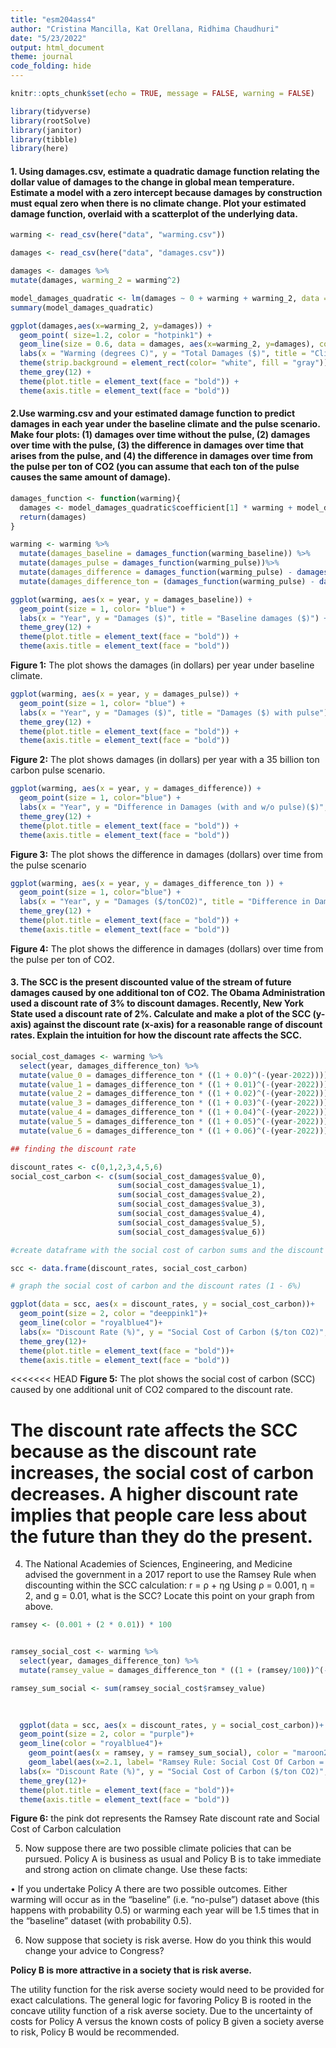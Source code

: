 ```yaml
---
title: "esm204ass4"
author: "Cristina Mancilla, Kat Orellana, Ridhima Chaudhuri"
date: "5/23/2022"
output: html_document
theme: journal
code_folding: hide 
---
```


```r
knitr::opts_chunk$set(echo = TRUE, message = FALSE, warning = FALSE)

library(tidyverse)
library(rootSolve)
library(janitor)
library(tibble)
library(here) 
```

#### 1. Using damages.csv, estimate a quadratic damage function relating the dollar value of damages to the change in global mean temperature. Estimate a model with a zero intercept because damages by construction must equal zero when there is no climate change. Plot your estimated damage function, overlaid with a scatterplot of the underlying data.


```r
warming <- read_csv(here("data", "warming.csv"))

damages <- read_csv(here("data", "damages.csv"))
```

```r
damages <- damages %>%
mutate(damages, warming_2 = warming^2)
```


```r
model_damages_quadratic <- lm(damages ~ 0 + warming + warming_2, data = damages)
summary(model_damages_quadratic)
```

```r
ggplot(damages,aes(x=warming_2, y=damages)) + 
  geom_point( size=1.2, color = "hotpink1") +
  geom_line(size = 0.6, data = damages, aes(x=warming_2, y=damages), color = "navyblue") +
  labs(x = "Warming (degrees C)", y = "Total Damages ($)", title = "Climate Change Damages Due to Warming") +
  theme(strip.background = element_rect(color= "white", fill = "gray"))+
  theme_grey(12) +
  theme(plot.title = element_text(face = "bold")) +
  theme(axis.title = element_text(face = "bold")) 

```

#### 2.Use warming.csv and your estimated damage function to predict damages in each year under the baseline climate and the pulse scenario. Make four plots: (1) damages over time without the pulse, (2) damages over time with the pulse, (3) the difference in damages over time that arises from the pulse, and (4) the difference in damages over time from the pulse per ton of CO2 (you can assume that each ton of the pulse causes the same amount of damage).

```r
damages_function <- function(warming){
  damages <- model_damages_quadratic$coefficient[1] * warming + model_damages_quadratic$coefficient[2] * (warming^2)
  return(damages)
}
```


```r
warming <- warming %>%
  mutate(damages_baseline = damages_function(warming_baseline)) %>%
  mutate(damages_pulse = damages_function(warming_pulse))%>%
  mutate(damages_difference = damages_function(warming_pulse) - damages_function(warming_baseline))%>%
  mutate(damages_difference_ton = (damages_function(warming_pulse) - damages_function(warming_baseline)) / 35000000000)
```

```r

ggplot(warming, aes(x = year, y = damages_baseline)) +
  geom_point(size = 1, color= "blue") +
  labs(x = "Year", y = "Damages ($)", title = "Baseline damages ($)") +
  theme_grey(12) +
  theme(plot.title = element_text(face = "bold")) +
  theme(axis.title = element_text(face = "bold")) 
```

**Figure 1:** The plot shows the damages (in dollars)  per year under baseline climate. 



```r
ggplot(warming, aes(x = year, y = damages_pulse)) +
  geom_point(size = 1, color= "blue") +
  labs(x = "Year", y = "Damages ($)", title = "Damages ($) with pulse") +
  theme_grey(12) +
  theme(plot.title = element_text(face = "bold")) +
  theme(axis.title = element_text(face = "bold")) 
```

**Figure 2:** The plot shows damages (in dollars) per year with a 35 billion ton carbon pulse scenario.


```r
ggplot(warming, aes(x = year, y = damages_difference)) +
  geom_point(size = 1, color="blue") +
  labs(x = "Year", y = "Difference in Damages (with and w/o pulse)($)", title = "Difference in Damages") +
  theme_grey(12) +
  theme(plot.title = element_text(face = "bold")) +
  theme(axis.title = element_text(face = "bold")) 
```

**Figure 3:** The plot shows the difference in damages (dollars) over time from the pulse scenario 

```r
ggplot(warming, aes(x = year, y = damages_difference_ton )) +
  geom_point(size = 1, color="blue") +
  labs(x = "Year", y = "Damages ($/tonCO2)", title = "Difference in Damages (per ton of CO2)") +
  theme_grey(12) +
  theme(plot.title = element_text(face = "bold")) +
  theme(axis.title = element_text(face = "bold")) 
```

**Figure 4:** The plot shows the difference in damages (dollars) over time from the pulse per ton of CO2.


#### 3. The SCC is the present discounted value of the stream of future damages caused by one additional ton of CO2. The Obama Administration used a discount rate of 3% to discount damages. Recently, New York State used a discount rate of 2%. Calculate and make a plot of the SCC (y-axis) against the discount rate (x-axis) for a reasonable range of discount rates. Explain the intuition for how the discount rate affects the SCC.

```r
social_cost_damages <- warming %>%
  select(year, damages_difference_ton) %>%
  mutate(value_0 = damages_difference_ton * ((1 + 0.0)^(-(year-2022)))) %>%
  mutate(value_1 = damages_difference_ton * ((1 + 0.01)^(-(year-2022)))) %>%
  mutate(value_2 = damages_difference_ton * ((1 + 0.02)^(-(year-2022)))) %>%
  mutate(value_3 = damages_difference_ton * ((1 + 0.03)^(-(year-2022)))) %>%
  mutate(value_4 = damages_difference_ton * ((1 + 0.04)^(-(year-2022)))) %>%
  mutate(value_5 = damages_difference_ton * ((1 + 0.05)^(-(year-2022)))) %>%
  mutate(value_6 = damages_difference_ton * ((1 + 0.06)^(-(year-2022))))

```

```r
## finding the discount rate 

discount_rates <- c(0,1,2,3,4,5,6)
social_cost_carbon <- c(sum(social_cost_damages$value_0), 
                        sum(social_cost_damages$value_1), 
                        sum(social_cost_damages$value_2), 
                        sum(social_cost_damages$value_3), 
                        sum(social_cost_damages$value_4), 
                        sum(social_cost_damages$value_5), 
                        sum(social_cost_damages$value_6))

#create dataframe with the social cost of carbon sums and the discount rate 

scc <- data.frame(discount_rates, social_cost_carbon)

```


```r
# graph the social cost of carbon and the discount rates (1 - 6%)

ggplot(data = scc, aes(x = discount_rates, y = social_cost_carbon))+
  geom_point(size = 2, color = "deeppink1")+
  geom_line(color = "royalblue4")+ 
  labs(x= "Discount Rate (%)", y = "Social Cost of Carbon ($/ton CO2)", title = "Social Cost of Carbon by Discount Rate (1-6%)") + 
  theme_grey(12)+
  theme(plot.title = element_text(face = "bold"))+
  theme(axis.title = element_text(face = "bold"))
```

<<<<<<< HEAD
**Figure 5:** The plot shows the social cost of carbon (SCC) caused by one additional unit of CO2 compared to the discount rate. 

The discount rate affects the SCC because as the discount rate increases, the social cost of carbon decreases. A higher discount rate implies that people care less about the future than they do the present. 
=======

4. The National Academies of Sciences, Engineering, and Medicine advised the government in a 2017 report to use the Ramsey Rule when discounting within the SCC calculation:
     r = ρ + ηg
Using ρ = 0.001, η = 2, and g = 0.01, what is the SCC? Locate this point on your graph from above.

```r

ramsey <- (0.001 + (2 * 0.01)) * 100


ramsey_social_cost <- warming %>%
  select(year, damages_difference_ton) %>%
  mutate(ramsey_value = damages_difference_ton * ((1 + (ramsey/100))^(-(year-2022)))) 

ramsey_sum_social <- sum(ramsey_social_cost$ramsey_value)

  
  
  ggplot(data = scc, aes(x = discount_rates, y = social_cost_carbon))+
  geom_point(size = 2, color = "purple")+
  geom_line(color = "royalblue4")+ 
    geom_point(aes(x = ramsey, y = ramsey_sum_social), color = "maroon2", size = 3) +
    geom_label(aes(x=2.1, label= "Ramsey Rule: Social Cost Of Carbon = $71.35", y=90), color= "maroon2", angle= 90) +
  labs(x= "Discount Rate (%)", y = "Social Cost of Carbon ($/ton CO2)", title = "Social Cost of Carbon by Discount Rate (1-6%)") + 
  theme_grey(12)+
  theme(plot.title = element_text(face = "bold"))+
  theme(axis.title = element_text(face = "bold"))

```


**Figure 6:**  the pink dot represents the Ramsey Rate discount rate and Social Cost of Carbon calculation




5. Now suppose there are two possible climate policies that can be pursued. Policy A is business as usual and Policy B is to take immediate and strong action on climate change. Use these facts:

• If you undertake Policy A there are two possible outcomes. Either warming will occur as in the “baseline” (i.e. “no-pulse”) dataset above (this happens with probability 0.5) or warming each year will be 1.5 times that in the “baseline” dataset (with probability 0.5). 


6. Now suppose that society is risk averse. How do you think this would change your advice to Congress?

**Policy B is more attractive in a society that is risk averse.**

The utility function for the risk averse society would need to be provided for exact calculations. The general logic for favoring Policy B is rooted in the concave utility function of a risk averse society. Due to the uncertainty of costs for Policy A versus the known costs of policy B given a society averse to risk, Policy B would be recommended.